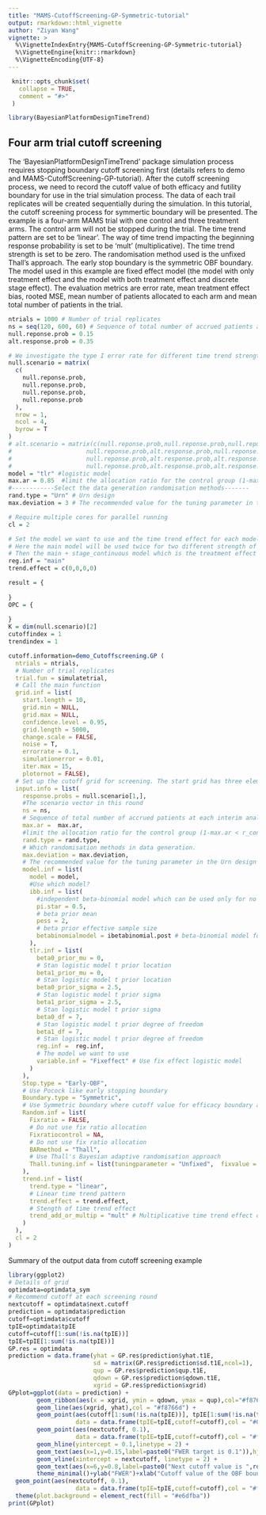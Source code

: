 ```yaml
---
title: "MAMS-CutoffScreening-GP-Symmetric-tutorial"
output: rmarkdown::html_vignette
author: "Ziyan Wang"
vignette: >
  %\VignetteIndexEntry{MAMS-CutoffScreening-GP-Symmetric-tutorial}
  %\VignetteEngine{knitr::rmarkdown}
  %\VignetteEncoding{UTF-8}
---
```


```r
 knitr::opts_chunk$set(
   collapse = TRUE,
   comment = "#>"
 )
```

```r
library(BayesianPlatformDesignTimeTrend)
```
## Four arm trial cutoff screening

The 'BayesianPlatformDesignTimeTrend' package simulation process requires stopping boundary cutoff screening first (details refers to demo \code{\link{demo_Cutoffscreening_GP}} and MAMS-CutoffScreening-GP-tutorial). After the cutoff screening process, we need to record the cutoff value of both efficacy and futility boundary for use in the trial simulation process. The data of each trail replicates will be created sequentially during the simulation. 
In this tutorial, the cutoff screening process for symmertic boundary will be presented. The example is a four-arm MAMS trial with one control and three treatment arms. The control arm will not be stopped during the trial. The time trend pattern are set to be 'linear'. The way of time trend impacting the beginning response probability is set to be 'mult' (multiplicative). The time trend strength is set to be zero. The randomisation method used is the unfixed Thall's approach. The early stop boundary is the symmetric OBF boundary. The model used in this example are fixed effect model (the model with only treatment effect and the model with both treatment effect and discrete stage effect). The evaluation metrics are error rate, mean treatment effect bias, rooted MSE, mean number of patients allocated to each arm and mean total number of patients in the trial.

```r

ntrials = 1000 # Number of trial replicates
ns = seq(120, 600, 60) # Sequence of total number of accrued patients at each interim analysis
null.reponse.prob = 0.15
alt.response.prob = 0.35

# We investigate the type I error rate for different time trend strength
null.scenario = matrix(
  c(
    null.reponse.prob,
    null.reponse.prob,
    null.reponse.prob,
    null.reponse.prob
  ),
  nrow = 1,
  ncol = 4,
  byrow = T
)
# alt.scenario = matrix(c(null.reponse.prob,null.reponse.prob,null.reponse.prob,null.reponse.prob,
#                     null.reponse.prob,alt.response.prob,null.reponse.prob,null.reponse.prob,
#                     null.reponse.prob,alt.response.prob,alt.response.prob,null.reponse.prob,
#                     null.reponse.prob,alt.response.prob,alt.response.prob,alt.response.prob), nrow=3, ncol = 4,byrow=T)
model = "tlr" #logistic model
max.ar = 0.85  #limit the allocation ratio for the control group (1-max.ar < r_control < max.ar)
#------------Select the data generation randomisation methods-------
rand.type = "Urn" # Urn design
max.deviation = 3 # The recommended value for the tuning parameter in the Urn design

# Require multiple cores for parallel running
cl = 2

# Set the model we want to use and the time trend effect for each model used.
# Here the main model will be used twice for two different strength of time trend c(0,0,0,0) and c(1,1,1,1) to investigate how time trend affect the evaluation metrics in BAR setting.
# Then the main + stage_continuous model which is the treatment effect + stage effect model will be applied for strength equal c(1,1,1,1) to investigate how the main + stage effect model improve the evaluation metrics.
reg.inf = "main"
trend.effect = c(0,0,0,0)

result = {
  
}
OPC = {
  
}
K = dim(null.scenario)[2]
cutoffindex = 1
trendindex = 1

cutoff.information=demo_Cutoffscreening.GP (
  ntrials = ntrials,
  # Number of trial replicates
  trial.fun = simulatetrial,
  # Call the main function
  grid.inf = list(
    start.length = 10,
    grid.min = NULL,
    grid.max = NULL,
    confidence.level = 0.95,
    grid.length = 5000,
    change.scale = FALSE,
    noise = T,
    errorrate = 0.1,
    simulationerror = 0.01,
    iter.max = 15,
    plotornot = FALSE),
  # Set up the cutoff grid for screening. The start grid has three elements. The extended grid has fifteen cutoff value under investigation
  input.info = list(
    response.probs = null.scenario[1,],
    #The scenario vector in this round
    ns = ns,
    # Sequence of total number of accrued patients at each interim analysis
    max.ar =  max.ar,
    #limit the allocation ratio for the control group (1-max.ar < r_control < max.ar)
    rand.type = rand.type,
    # Which randomisation methods in data generation.
    max.deviation = max.deviation,
    # The recommended value for the tuning parameter in the Urn design
    model.inf = list(
      model = model,
      #Use which model?
      ibb.inf = list(
        #independent beta-binomial model which can be used only for no time trend simulation
        pi.star = 0.5,
        # beta prior mean
        pess = 2,
        # beta prior effective sample size
        betabinomialmodel = ibetabinomial.post # beta-binomial model for posterior estimation
      ),
      tlr.inf = list(
        beta0_prior_mu = 0,
        # Stan logistic model t prior location
        beta1_prior_mu = 0,
        # Stan logistic model t prior location
        beta0_prior_sigma = 2.5,
        # Stan logistic model t prior sigma
        beta1_prior_sigma = 2.5,
        # Stan logistic model t prior sigma
        beta0_df = 7,
        # Stan logistic model t prior degree of freedom
        beta1_df = 7,
        # Stan logistic model t prior degree of freedom
        reg.inf =  reg.inf,
        # The model we want to use
        variable.inf = "Fixeffect" # Use fix effect logistic model
      )
    ),
    Stop.type = "Early-OBF",
    # Use Pocock like early stopping boundary
    Boundary.type = "Symmetric",
    # Use Symmetric boundary where cutoff value for efficacy boundary and futility boundary sum up to 1
    Random.inf = list(
      Fixratio = FALSE,
      # Do not use fix ratio allocation
      Fixratiocontrol = NA,
      # Do not use fix ratio allocation
      BARmethod = "Thall",
      # Use Thall's Bayesian adaptive randomisation approach
      Thall.tuning.inf = list(tuningparameter = "Unfixed",  fixvalue = 1) # Specified the tunning parameter value for fixed tuning parameter
    ),
    trend.inf = list(
      trend.type = "linear",
      # Linear time trend pattern
      trend.effect = trend.effect,
      # Stength of time trend effect
      trend_add_or_multip = "mult" # Multiplicative time trend effect on response probability
    )
  ),
  cl = 2
)

```

Summary of the output data from cutoff screening example

```r
library(ggplot2)
# Details of grid
optimdata=optimdata_sym
# Recommend cutoff at each screening round
nextcutoff = optimdata$next.cutoff
prediction = optimdata$prediction
cutoff=optimdata$cutoff
tpIE=optimdata$tpIE
cutoff=cutoff[1:sum(!is.na(tpIE))]
tpIE=tpIE[1:sum(!is.na(tpIE))]
GP.res = optimdata
prediction = data.frame(yhat = GP.res$prediction$yhat.t1E,
                        sd = matrix(GP.res$prediction$sd.t1E,ncol=1),
                        qup = GP.res$prediction$qup.t1E,
                        qdown = GP.res$prediction$qdown.t1E,
                        xgrid = GP.res$prediction$xgrid)
GPplot=ggplot(data = prediction) +
        geom_ribbon(aes(x = xgrid, ymin = qdown, ymax = qup),col="#f8766d", alpha = 0.5,linetype = 2) +
        geom_line(aes(xgrid, yhat),col = "#f8766d") +
        geom_point(aes(cutoff[1:sum(!is.na(tpIE))], tpIE[1:sum(!is.na(tpIE))]),
                   data = data.frame(tpIE=tpIE,cutoff=cutoff),col = "#00bfc4") +
        geom_point(aes(nextcutoff, 0.1),
                   data = data.frame(tpIE=tpIE,cutoff=cutoff),col = "#f8766d") +
        geom_hline(yintercept = 0.1,linetype = 2) +
        geom_text(aes(x=1,y=0.15,label=paste0("FWER target is 0.1")),hjust=0,vjust=1)+
        geom_vline(xintercept = nextcutoff, linetype = 2) +
        geom_text(aes(x=6,y=0.8,label=paste0("Next cutoff value is ",round(nextcutoff,3))))+
        theme_minimal()+ylab("FWER")+xlab("Cutoff value of the OBF boundary (c*)")+
  geom_point(aes(nextcutoff, 0.1),
                   data = data.frame(tpIE=tpIE,cutoff=cutoff),col = "#f8766d") +
  theme(plot.background = element_rect(fill = "#e6dfba"))
print(GPplot)
```
